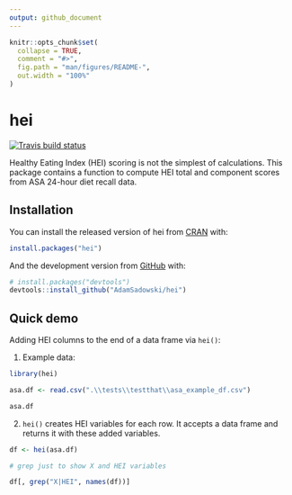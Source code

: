 ```yaml
---
output: github_document
---
```


<!-- README.md is generated from README.Rmd. Please edit that file -->

```r
knitr::opts_chunk$set(
  collapse = TRUE,
  comment = "#>",
  fig.path = "man/figures/README-",
  out.width = "100%"
)
```

# hei

<!-- badges: start -->
[![Travis build status](https://travis-ci.com/AdamSadowski/hei.svg?branch=master)](https://travis-ci.com/AdamSadowski/hei)
<!-- badges: end -->

Healthy Eating Index (HEI) scoring is not the simplest of calculations. This package contains a function to compute HEI total and component scores from ASA 24-hour diet recall data.


## Installation

You can install the released version of hei from [CRAN](https://CRAN.R-project.org) with:

``` r
install.packages("hei")
```

And the development version from [GitHub](https://github.com/) with:

``` r
# install.packages("devtools")
devtools::install_github("AdamSadowski/hei")
```



## Quick demo

Adding HEI columns to the end of a data frame via `hei()`:

1) Example data:

```r
library(hei)

asa.df <- read.csv(".\\tests\\testthat\\asa_example_df.csv")

asa.df
```

2) `hei()` creates HEI variables for each row. It accepts a data frame and returns it with these added variables. 

```r
df <- hei(asa.df)

# grep just to show X and HEI variables

df[, grep("X|HEI", names(df))]

```
